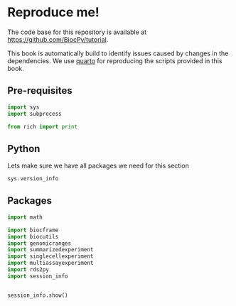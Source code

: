 # Reproduce me! {.unnumbered}

The code base for this repository is available at [https://github.com/BiocPy/tutorial](https://github.com/BiocPy/tutorial).

This book is automatically build to identify issues caused by changes in the dependencies. We use [quarto](https://quarto.org/docs/books) for reproducing the scripts provided in this book.

## Pre-requisites {#sec-sessioninfo}

```python
import sys
import subprocess

from rich import print
```


## Python

Lets make sure we have all packages we need for this section

```python
sys.version_info
```

## Packages 


```python
import math

import biocframe
import biocutils
import genomicranges
import summarizedexperiment
import singlecellexperiment
import multiassayexperiment
import rds2py
import session_info


session_info.show()
```